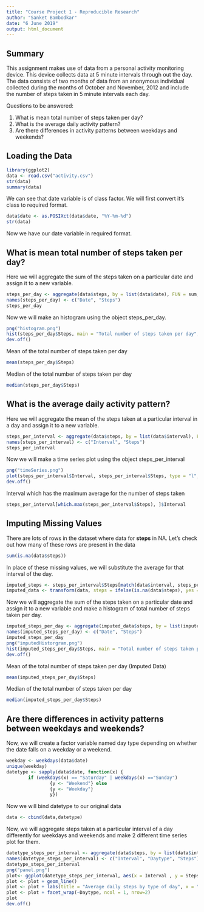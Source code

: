 ```yaml
---
title: "Course Project 1 - Reproducible Research"
author: "Sanket Bambodkar"
date: "6 June 2019"
output: html_document
---
```

Summary
--------
This assignment makes use of data from a personal activity monitoring device. This device collects data at 5 minute intervals through out the day. The data consists of two months of data from an anonymous individual collected during the months of October and November, 2012 and include the number of steps taken in 5 minute intervals each day.

Questions to be answered:   

1. What is mean total number of steps taken per day?   
2. What is the average daily activity pattern?   
3. Are there differences in activity patterns between weekdays and weekends?   

Loading the Data
----------------
```r
library(ggplot2)
data <- read.csv("activity.csv")
str(data)
summary(data)
```
We can see that date variable is of class factor. We will first convert it's class to required format.   
```r
data$date <- as.POSIXct(data$date, "%Y-%m-%d")
str(data)
```
Now we have our date variable in required format.     

What is mean total number of steps taken per day? 
------------------------------------------------
Here we will aggregate the sum of the steps taken on a particular date and assign it to a new variable.    
```r
steps_per_day <- aggregate(data$steps, by = list(data$date), FUN = sum, na.rm = TRUE)
names(steps_per_day) <- c("Date", "Steps")
steps_per_day
```
Now we will make an histogram using the object steps_per_day.  
```r
png("histogram.png")
hist(steps_per_day$Steps, main = "Total number of steps taken per day", xlab = "Steps taken per day", col = "yellow", ylim = c(0,20), breaks = seq(0,25000, by=2000))
dev.off()
```
Mean of the total number of steps taken per day
```r
mean(steps_per_day$Steps)
```
Median of the total number of steps taken per day
```r
median(steps_per_day$Steps)
```


What is the average daily activity pattern?
-------------------------------------------
Here we will aggregate the mean of the steps taken at a particular interval in a day and assign it to a new variable. 
```r
steps_per_interval <- aggregate(data$steps, by = list(data$interval), FUN = mean, na.rm = TRUE)
names(steps_per_interval) <- c("Interval", "Steps")
steps_per_interval
```
Now we will make a time series plot using the object steps_per_interval
```r
png("timeSeries.png")
plot(steps_per_interval$Interval, steps_per_interval$Steps, type = "l", col="black", lwd = 2, xlab="Interval", ylab="Average number of steps", main="Average number of steps per intervals")
dev.off()
```
Interval which has the maximum average for the number of steps taken
```r
steps_per_interval[which.max(steps_per_interval$Steps), ]$Interval
```


Imputing Missing Values
----------------------
There are lots of rows in the dataset where data for **steps** in NA. Let's check out how many of these rows are present in the data
```r
sum(is.na(data$steps))
```
In place of these missing values, we will substitute the average for that interval of the day.    
```r
imputed_steps <- steps_per_interval$Steps[match(data$interval, steps_per_interval$Interval)]
imputed_data <- transform(data, steps = ifelse(is.na(data$steps), yes = imputed_steps, no = data$steps))
```
Now we will aggregate the sum of the steps taken on a particular date and assign it to a new variable and make a histogram of total number of steps taken per day.
```r
imputed_steps_per_day <- aggregate(imputed_data$steps, by = list(imputed_data$date), FUN = sum)
names(imputed_steps_per_day) <- c("Date", "Steps")
imputed_steps_per_day
png("imputedHistorgram.png")
hist(imputed_steps_per_day$Steps, main = "Total number of steps taken per day (Imputed Data", xlab = "Steps taken per day", col = "yellow", ylim = c(0,25), breaks = seq(0,25000, by=2000))
dev.off()
```
Mean of the total number of steps taken per day (Imputed Data)
```r
mean(imputed_steps_per_day$Steps)
```
Median of the total number of steps taken per day
```r
median(imputed_steps_per_day$Steps)
```

Are there differences in activity patterns between weekdays and weekends? 
-------------------------------------------------------------------------

Now, we will create a factor variable named day type depending on whether the date falls on a weekday or a weekend.
```r
weekday <- weekdays(data$date)
unique(weekday)
datetype <- sapply(data$date, function(x) {
        if (weekdays(x) == "Saturday" | weekdays(x) =="Sunday") 
                {y <- "Weekend"} else 
                {y <- "Weekday"}
                y})
```
Now we will bind datetype to our original data
```r
data <- cbind(data,datetype)
```
Now, we will aggregate steps taken at a particular interval of a day differently for weekdays and weekends and make 2 different time series plot for them.
```r
datetype_steps_per_interval <- aggregate(data$steps, by = list(data$interval,data$datetype), FUN = mean, na.rm = TRUE)
names(datetype_steps_per_interval) <- c("Interval", "Daytype", "Steps")
datetype_steps_per_interval
png("panel.png")
plot<- ggplot(datetype_steps_per_interval, aes(x = Interval , y = Steps, color = Daytype))
plot <- plot + geom_line() 
plot <- plot + labs(title = "Average daily steps by type of day", x = "Interval", y = "Average number of steps")
plot <- plot + facet_wrap(~Daytype, ncol = 1, nrow=2)
plot
dev.off()
```
